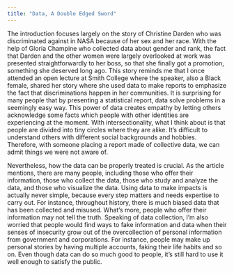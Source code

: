 ```yaml
---
title: "Data, A Double Edged Sword"
---
```


The introduction focuses largely on the story of Christine Darden who was discriminated against in NASA because of her sex and her race. With the help of Gloria Champine who collected data about gender and rank, the fact that Darden and the other women were largely overlooked at work was presented straightforwardly to her boss, so that she finally got a promotion, something she deserved long ago. This story reminds me that I once attended an open lecture at Smith College where the speaker, also a Black female, shared her story where she used data to make reports to emphasize the fact that discriminations happen in her communities. It is surprising for many people that by presenting a statistical report, data solve problems in a seemingly easy way. This power of data creates empathy by letting others acknowledge some facts which people with other identities are experiencing at the moment. With intersectionality, what I think about is that people are divided into tiny circles where they are alike. It’s difficult to understand others with different social backgrounds and hobbies. Therefore, with someone placing a report made of collective data, we can admit things we were not aware of.

Nevertheless, how the data can be properly treated is crucial. As the article mentions, there are many people, including those who offer their information, those who collect the data, those who study and analyze the data, and those who visualize the data. Using data to make impacts is actually never simple, because every step matters and needs expertise to carry out. For instance, throughout history, there is much biased data that has been collected and misused. What’s more, people who offer their information may not tell the truth. Speaking of data collection, I’m also worried that people would find ways to fake information and data when their senses of insecurity grow out of the overcollection of personal information from government and corporations. For instance, people may make up personal stories by having multiple accounts, faking their life habits and so on. Even though data can do so much good to people, it’s still hard to use it well enough to satisfy the public.
